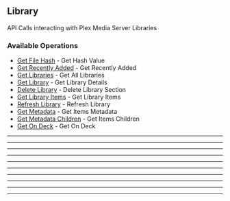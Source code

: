 
## Library
API Calls interacting with Plex Media Server Libraries


### Available Operations

* [Get File Hash](/typescript/library/get_file_hash) - Get Hash Value
* [Get Recently Added](/typescript/library/get_recently_added) - Get Recently Added
* [Get Libraries](/typescript/library/get_libraries) - Get All Libraries
* [Get Library](/typescript/library/get_library) - Get Library Details
* [Delete Library](/typescript/library/delete_library) - Delete Library Section
* [Get Library Items](/typescript/library/get_library_items) - Get Library Items
* [Refresh Library](/typescript/library/refresh_library) - Refresh Library
* [Get Metadata](/typescript/library/get_metadata) - Get Items Metadata
* [Get Metadata Children](/typescript/library/get_metadata_children) - Get Items Children
* [Get On Deck](/typescript/library/get_on_deck) - Get On Deck

---
<GetFileHash />

---
<GetRecentlyAdded />

---
<GetLibraries />

---
<GetLibrary />

---
<DeleteLibrary />

---
<GetLibraryItems />

---
<RefreshLibrary />

---
<GetMetadata />

---
<GetMetadataChildren />

---
<GetOnDeck />
